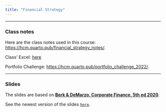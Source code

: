 ```yaml
---
title: "Financial Strategy"
---
```


___

### Class notes

Here are the class notes used in this course: [https://hcm.quarto.pub/financial_strategy_notes/](https://hcm.quarto.pub/financial_strategy_notes/).

Class' Excel: [here](https://fgvbr-my.sharepoint.com/:x:/g/personal/henrique_martins_fgv_br/EQA5e-0XS4ZDshe82pqq1n0B10ZciT6M7JpGSr-jrzHw1Q?e=og9dmX)

Portfolio Challenge: [https://hcm.quarto.pub/portfolio_challenge_2022/](https://hcm.quarto.pub/portfolio_challenge_2022/).

___


###  Slides

The slides are based on [**Berk & DeMarzo, Corporate Finance, 5th ed 2020**](https://www.amazon.com.br/Corporate-Finance-Global-Jonathan-Berk/dp/1292304154).


See the newest version of the slides  [`here`](https://henriquemartins.net/teaching/financial_strategy/).


